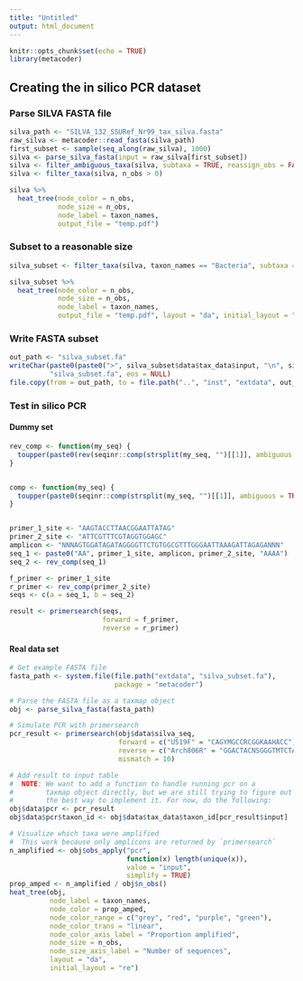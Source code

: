 ```yaml
---
title: "Untitled"
output: html_document
---
```


```r
knitr::opts_chunk$set(echo = TRUE)
library(metacoder)
```

## Creating the in silico PCR dataset

### Parse SILVA FASTA file

```r
silva_path <- "SILVA_132_SSURef_Nr99_tax_silva.fasta"
raw_silva <- metacoder::read_fasta(silva_path)
first_subset <- sample(seq_along(raw_silva), 1000)
silva <- parse_silva_fasta(input = raw_silva[first_subset])
silva <- filter_ambiguous_taxa(silva, subtaxa = TRUE, reassign_obs = FALSE)
silva <- filter_taxa(silva, n_obs > 0)
```


```r
silva %>%
  heat_tree(node_color = n_obs, 
            node_size = n_obs,
            node_label = taxon_names,
            output_file = "temp.pdf")
```


### Subset to a reasonable size

```r
silva_subset <- filter_taxa(silva, taxon_names == "Bacteria", subtaxa = TRUE)
```


```r
silva_subset %>%
  heat_tree(node_color = n_obs, 
            node_size = n_obs,
            node_label = taxon_names,
            output_file = "temp.pdf", layout = "da", initial_layout = "re")
```

### Write FASTA subset

```r
out_path <- "silva_subset.fa"
writeChar(paste0(paste0(">", silva_subset$data$tax_data$input, "\n", silva_subset$data$silva_seq, "\n"), collapse = ""),
          "silva_subset.fa", eos = NULL)
file.copy(from = out_path, to = file.path("..", "inst", "extdata", out_path), overwrite = TRUE)
```


### Test in silico PCR

#### Dummy set

```r
rev_comp <- function(my_seq) {
  toupper(paste0(rev(seqinr::comp(strsplit(my_seq, "")[[1]], ambiguous = TRUE)), collapse = ""))
}


comp <- function(my_seq) {
  toupper(paste0(seqinr::comp(strsplit(my_seq, "")[[1]], ambiguous = TRUE), collapse = ""))
}


primer_1_site <- "AAGTACCTTAACGGAATTATAG"
primer_2_site <- "ATTCGTTTCGTAGGTGGAGC"
amplicon <- "NNNAGTGGATAGATAGGGGTTCTGTGGCGTTTGGGAATTAAAGATTAGAGANNN"
seq_1 <- paste0("AA", primer_1_site, amplicon, primer_2_site, "AAAA")
seq_2 <- rev_comp(seq_1)

f_primer <- primer_1_site
r_primer <- rev_comp(primer_2_site)
seqs <- c(a = seq_1, b = seq_2)

result <- primersearch(seqs, 
                       forward = f_primer,
                       reverse = r_primer)
```


#### Real data set

```r
# Get example FASTA file
fasta_path <- system.file(file.path("extdata", "silva_subset.fa"),
                          package = "metacoder")

# Parse the FASTA file as a taxmap object
obj <- parse_silva_fasta(fasta_path)

# Simulate PCR with primersearch
pcr_result <- primersearch(obj$data$silva_seq, 
                           forward = c("U519F" = "CAGYMGCCRCGGKAAHACC"),
                           reverse = c("Arch806R" = "GGACTACNSGGGTMTCTAAT"),
                           mismatch = 10)

# Add result to input table 
#  NOTE: We want to add a function to handle running pcr on a
#        taxmap object directly, but we are still trying to figure out
#        the best way to implement it. For now, do the following:
obj$data$pcr <- pcr_result
obj$data$pcr$taxon_id <- obj$data$tax_data$taxon_id[pcr_result$input]

# Visualize which taxa were amplified
#  This work because only amplicons are returned by `primersearch`
n_amplified <- obj$obs_apply("pcr",
                             function(x) length(unique(x)),
                             value = "input",
                             simplify = TRUE)
prop_amped <- n_amplified / obj$n_obs()
heat_tree(obj,
          node_label = taxon_names, 
          node_color = prop_amped, 
          node_color_range = c("grey", "red", "purple", "green"),
          node_color_trans = "linear",
          node_color_axis_label = "Proportion amplified",
          node_size = n_obs,
          node_size_axis_label = "Number of sequences",
          layout = "da", 
          initial_layout = "re")
```


